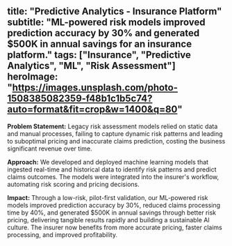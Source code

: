 title: "Predictive Analytics - Insurance Platform"
subtitle: "ML-powered risk models improved prediction accuracy by 30% and generated $500K in annual savings for an insurance platform."
tags: ["Insurance", "Predictive Analytics", "ML", "Risk Assessment"]
heroImage: "https://images.unsplash.com/photo-1508385082359-f48b1c1b5c74?auto=format&fit=crop&w=1400&q=80"
---

**Problem Statement:** Legacy risk assessment models relied on static data and manual processes, failing to capture dynamic risk patterns and leading to suboptimal pricing and inaccurate claims prediction, costing the business significant revenue over time.

**Approach:** We developed and deployed machine learning models that ingested real-time and historical data to identify risk patterns and predict claims outcomes. The models were integrated into the insurer's workflow, automating risk scoring and pricing decisions.

**Impact:** Through a low-risk, pilot-first validation, our ML-powered risk models improved prediction accuracy by 30%, reduced claims processing time by 40%, and generated $500K in annual savings through better risk pricing, delivering tangible results rapidly and building a sustainable AI culture. The insurer now benefits from more accurate pricing, faster claims processing, and improved profitability.